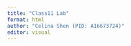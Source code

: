 ```yaml
---
title: "Class11 Lab"
format: html
author: "Celina Shen (PID: A16673724)"
editor: visual
---
```








